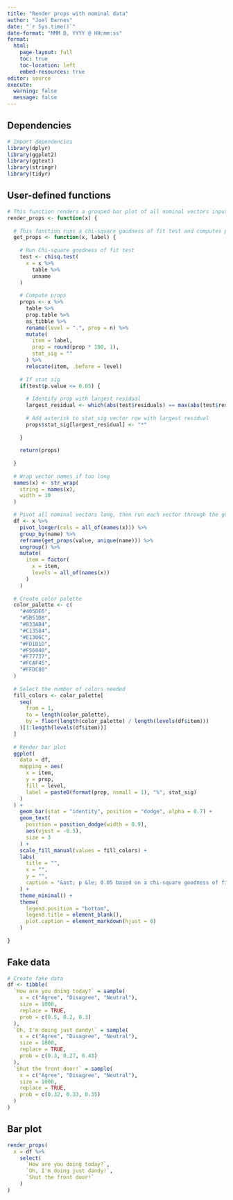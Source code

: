 ```yaml
---
title: "Render props with nominal data"
author: "Joel Barnes"
date: "`r Sys.time()`"
date-format: "MMM D, YYYY @ HH:mm:ss"
format: 
  html:
    page-layout: full
    toc: true
    toc-location: left
    embed-resources: true
editor: source
execute:
  warning: false
  message: false
---
```


## Dependencies

```r
# Import dependencies
library(dplyr)
library(ggplot2)
library(ggtext)
library(stringr)
library(tidyr)
```

## User-defined functions

```r
# This function renders a grouped bar plot of all nominal vectors inputted
render_props <- function(x) {
  
  # This function runs a chi-square goodness of fit test and computes props for a nominal vector
  get_props <- function(x, label) {
    
    # Run Chi-square goodness of fit test
    test <- chisq.test(
      x = x %>%
        table %>% 
        unname
    )
    
    # Compute props
    props <- x %>% 
      table %>%
      prop.table %>%
      as_tibble %>%
      rename(level = ".", prop = n) %>%
      mutate(
        item = label,
        prop = round(prop * 100, 1),
        stat_sig = ""
      ) %>%
      relocate(item, .before = level)
    
    # If stat sig
    if(test$p.value <= 0.05) {
      
      # Identify prop with largest residual
      largest_residual <- which(abs(test$residuals) == max(abs(test$residuals)))
      
      # Add asterisk to stat_sig vector row with largest residual
      props$stat_sig[largest_residual] <- "*"
      
    }
    
    return(props)
    
  }
  
  # Wrap vector names if too long
  names(x) <- str_wrap(
    string = names(x),
    width = 10
  )

  # Pivot all nominal vectors long, then run each vector through the get_props function
  df <- x %>%
    pivot_longer(cols = all_of(names(x))) %>%
    group_by(name) %>%
    reframe(get_props(value, unique(name))) %>%
    ungroup() %>%
    mutate(
      item = factor(
        x = item,
        levels = all_of(names(x))
      )
    )
  
  # Create color palette
  color_palette <- c(
    "#405DE6", 
    "#5B51D8", 
    "#833AB4",
    "#C13584",
    "#E1306C",
    "#FD1D1D",
    "#F56040",
    "#F77737",
    "#FCAF45",
    "#FFDC80"
  )
  
  # Select the number of colors needed
  fill_colors <- color_palette[
    seq(
      from = 1, 
      to = length(color_palette), 
      by = floor(length(color_palette) / length(levels(df$item)))
    )[1:length(levels(df$item))]
  ]
  
  # Render bar plot
  ggplot(
    data = df,
    mapping = aes(
      x = item, 
      y = prop, 
      fill = level,
      label = paste0(format(prop, nsmall = 1), "%", stat_sig)
    )
  ) + 
    geom_bar(stat = "identity", position = "dodge", alpha = 0.7) +
    geom_text(
      position = position_dodge(width = 0.9),
      aes(vjust = -0.5), 
      size = 3
    ) +
    scale_fill_manual(values = fill_colors) +
    labs(
      title = "",
      x = "", 
      y = "",
      caption = "&ast; p &le; 0.05 based on a chi-square goodness of fit test"
    ) +
    theme_minimal() +
    theme(
      legend.position = "bottom",
      legend.title = element_blank(),
      plot.caption = element_markdown(hjust = 0)
    )
  
} 
```

## Fake data

```r
# Create fake data
df <- tibble(
  `How are you doing today?` = sample(
    x = c("Agree", "Disagree", "Neutral"),
    size = 1000,
    replace = TRUE,
    prob = c(0.5, 0.2, 0.3)
  ),
  `Oh, I'm doing just dandy!` = sample(
    x = c("Agree", "Disagree", "Neutral"),
    size = 1000,
    replace = TRUE,
    prob = c(0.3, 0.27, 0.43)
  ),
  `Shut the front door!` = sample(
    x = c("Agree", "Disagree", "Neutral"),
    size = 1000,
    replace = TRUE,
    prob = c(0.32, 0.33, 0.35)
  )
)
```

## Bar plot

```r
render_props(
  x = df %>% 
    select(
      `How are you doing today?`, 
      `Oh, I'm doing just dandy!`, 
      `Shut the front door!`
    )
)
```